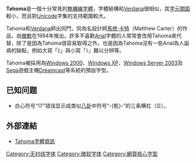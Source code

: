 {{Infobox font
| name = Tahoma
| image = [[File:Tahoma.svg|240px]]
| style = [[无衬线體|无衬线體]]
|classifications=人文主义体
| date = 1994年
| creator = [[馬修·卡特|馬修·卡特]]
| foundry = [[微软|微软]]
}}
'''Tahoma'''是一個十分常見的[[無襯線字體|無襯線字體]]，字體結構和[[Verdana|Verdana]]很相似，其[[字元間距|字元間距]]較小，而且對[[Unicode|Unicode]]字集的支持範圍較大。

Tahoma和[[Verdana|Verdana]]師出同門，同為名設計師[[馬修·卡特|馬修·卡特]]（Matthew Carter）的作品，由[[微軟|微軟]]在1994年推出。許多不喜歡[[Arial|Arial]]字體的人常常會改用Tahoma來代替，除了是因為Tahoma很容易取得之外，也是因為Tahoma沒有一些Arial為人詬病的缺點，例如大寫「<code>I</code>」與小寫「<code>l</code>」難以分辨等。

Tahoma被採用為[[Windows_2000|Windows 2000]]、[[Windows_XP|Windows XP]]、[[Windows_Server_2003|Windows Server 2003]]及[[Sega|Sega]]遊戲主機[[Dreamcast|Dreamcast]]等系統的預設字型。

== 已知问题 ==
*白心符号“♡”错误显示成类似[[八卦|八卦]]中符号“-{乾}-”的三条横杠（☰）。

== 外部連結 ==
* [http://www.microsoft.com/typography/fonts/font.aspx?FID=19&FNAME=Tahoma Tahoma字體資訊]{{Wayback|url=http://www.microsoft.com/typography/fonts/font.aspx?FID=19&FNAME=Tahoma |date=20061125222140 }}
{{Windows字体}}
[[Category:无衬线字体|Category:无衬线字体]]
[[Category:微软字体|Category:微软字体]]
[[Category:網頁核心字型|Category:網頁核心字型]]